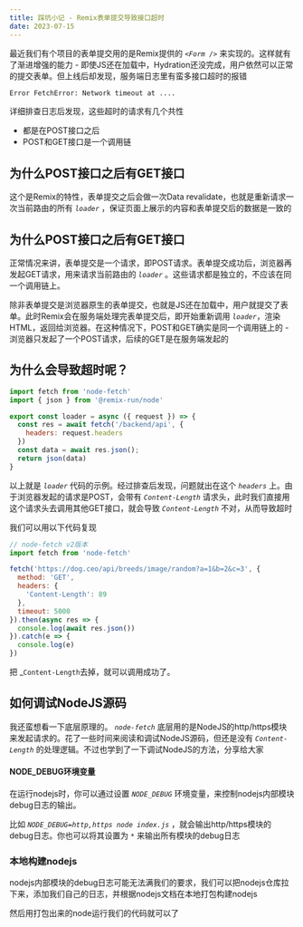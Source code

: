 ```yaml
---
title: 踩坑小记 - Remix表单提交导致接口超时
date: 2023-07-15
---
```


最近我们有个项目的表单提交用的是Remix提供的 _`<Form />`_ 来实现的。这样就有了渐进增强的能力 - 即使JS还在加载中，Hydration还没完成，用户依然可以正常的提交表单。但上线后却发现，服务端日志里有蛮多接口超时的报错

```bash
Error FetchError: Network timeout at ....
```

详细排查日志后发现，这些超时的请求有几个共性

- 都是在POST接口之后
- POST和GET接口是一个调用链

## 为什么POST接口之后有GET接口

这个是Remix的特性，表单提交之后会做一次Data revalidate，也就是重新请求一次当前路由的所有 _`loader`_ ，保证页面上展示的内容和表单提交后的数据是一致的

## 为什么POST接口之后有GET接口

正常情况来讲，表单提交是一个请求，即POST请求。表单提交成功后，浏览器再发起GET请求，用来请求当前路由的 _`loader`_ 。这些请求都是独立的，不应该在同一个调用链上。

除非表单提交是浏览器原生的表单提交，也就是JS还在加载中，用户就提交了表单。此时Remix会在服务端处理完表单提交后，即开始重新调用 _`loader`_，渲染HTML，返回给浏览器。在这种情况下，POST和GET确实是同一个调用链上的 - 浏览器只发起了一个POST请求，后续的GET是在服务端发起的

## 为什么会导致超时呢？

```js
import fetch from 'node-fetch'
import { json } from '@remix-run/node'

export const loader = async ({ request }) => {
  const res = await fetch('/backend/api', {
    headers: request.headers
  })
  const data = await res.json();
  return json(data)
}
```

以上就是 _`loader`_ 代码的示例。经过排查后发现，问题就出在这个 _`headers`_ 上。由于浏览器发起的请求是POST，会带有 _`Content-Length`_ 请求头，此时我们直接用这个请求头去调用其他GET接口，就会导致 _`Content-Length`_ 不对，从而导致超时

我们可以用以下代码复现

```js
// node-fetch v2版本
import fetch from 'node-fetch'

fetch('https://dog.ceo/api/breeds/image/random?a=1&b=2&c=3', {
  method: 'GET',
  headers: {
    'Content-Length': 89
  },
  timeout: 5000
}).then(async res => {
  console.log(await res.json())
}).catch(e => {
  console.log(e)
})
```

把 _`Content-Length`去掉，就可以调用成功了。


## 如何调试NodeJS源码

我还蛮想看一下底层原理的。 _`node-fetch`_ 底层用的是NodeJS的http/https模块来发起请求的。花了一些时间来阅读和调试NodeJS源码，但还是没有 _`Content-Length`_ 的处理逻辑。不过也学到了一下调试NodeJS的方法，分享给大家

#### NODE_DEBUG环境变量

在运行nodejs时，你可以通过设置 _`NODE_DEBUG`_ 环境变量，来控制nodejs内部模块debug日志的输出。

比如 _`NODE_DEBUG=http,https node index.js`_ ，就会输出http/https模块的debug日志。你也可以将其设置为 _`*`_ 来输出所有模块的debug日志

### 本地构建nodejs

nodejs内部模块的debug日志可能无法满我们的要求，我们可以把nodejs仓库拉下来，添加我们自己的日志，并根据nodejs文档在本地打包构建nodejs

然后用打包出来的node运行我们的代码就可以了
